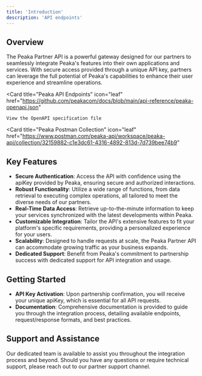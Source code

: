 ```yaml
---
title: 'Introduction'
description: 'API endpoints'
---
```


## Overview

The Peaka Partner API is a powerful gateway designed for our partners to seamlessly integrate Peaka's features into their own applications and services. With secure access provided through a unique API key, partners can leverage the full potential of Peaka's capabilities to enhance their user experience and streamline operations.

<Card
    title="Peaka API Endpoints"
    icon="leaf"
    href="https://github.com/peakacom/docs/blob/main/api-reference/peaka-openapi.json"
>
    View the OpenAPI specification file
</Card>

<Card
    title="Peaka Postman Collection"
    icon="leaf"
    href="https://www.postman.com/peaka-api/workspace/peaka-api/collection/32159882-c1e3dc61-4316-4892-813d-7d739bee74b9"
>

## Key Features

- **Secure Authentication**: Access the API with confidence using the apiKey provided by Peaka, ensuring secure and authorized interactions.
- **Robust Functionality**: Utilize a wide range of functions, from data retrieval to executing complex operations, all tailored to meet the diverse needs of our partners.
- **Real-Time Data Access**: Retrieve up-to-the-minute information to keep your services synchronized with the latest developments within Peaka.
- **Customizable Integration**: Tailor the API's extensive features to fit your platform's specific requirements, providing a personalized experience for your users.
- **Scalability**: Designed to handle requests at scale, the Peaka Partner API can accommodate growing traffic as your business expands.
- **Dedicated Support**: Benefit from Peaka's commitment to partnership success with dedicated support for API integration and usage.

## Getting Started

- **API Key Activation**: Upon partnership confirmation, you will receive your unique apiKey, which is essential for all API requests.
- **Documentation**: Comprehensive documentation is provided to guide you through the integration process, detailing available endpoints, request/response formats, and best practices.

## Support and Assistance

Our dedicated team is available to assist you throughout the integration process and beyond. Should you have any questions or require technical support, please reach out to our partner support channel.
